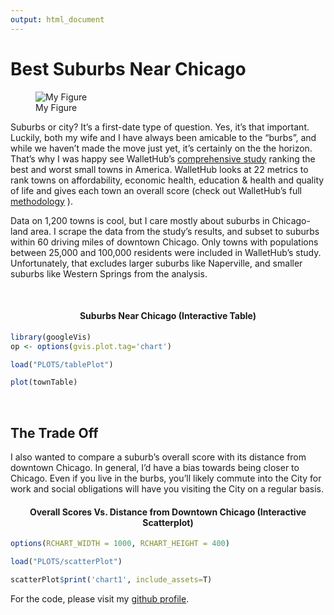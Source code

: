 ```yaml
---
output: html_document
---
```


# Best Suburbs Near Chicago

![My Figure](IMAGES/burbsimage.jpg)


Suburbs or city? It’s a first-date type of question.  Yes, it’s that important.  Luckily, both my wife and I have always been amicable to the “burbs”, and while we haven't made the move just yet, it’s certainly on the the horizon.  That’s why I was happy see WalletHub’s [comprehensive study](http://wallethub.com/edu/best-worst-small-cities-to-live-in/16581/) ranking the best and worst small towns in America.  WalletHub looks at 22 metrics to rank towns on affordability, economic health, education & health and quality of life and gives each town an overall score (check out WalletHub’s full [methodology](https://wallethub.com/edu/best-worst-small-cities-to-live-in/16581/#methodology) ).  

Data on 1,200 towns is cool, but I care mostly about suburbs in Chicago-land area.  I scrape the data from the study’s results, and subset to suburbs within 60 driving miles of downtown Chicago. Only towns with populations between 25,000 and 100,000 residents were included in WalletHub’s study.  Unfortunately, that excludes larger suburbs like Naperville, and smaller suburbs like Western Springs from the analysis.

<br>

<center> <h4>Suburbs Near Chicago (Interactive Table)</h4> </center>

```r
library(googleVis)
op <- options(gvis.plot.tag='chart')
```

```r
load("PLOTS/tablePlot")

plot(townTable)
```

<br>

## The Trade Off 

I also wanted to compare a suburb’s overall score with its distance from downtown Chicago.  In general, I’d have a bias towards being closer to Chicago.  Even if you live in the burbs, you’ll likely commute into the City for work and social obligations will have you visiting the City on a regular basis. 
<br>

<center> <h4>Overall Scores Vs. Distance from Downtown Chicago (Interactive Scatterplot)</h4> </center>

```r
options(RCHART_WIDTH = 1000, RCHART_HEIGHT = 400)
```

```r
load("PLOTS/scatterPlot")

scatterPlot$print('chart1', include_assets=T)

```

For the code, please visit my [github profile](https://github.com/mannybernabe/smallTownRank_Final).



